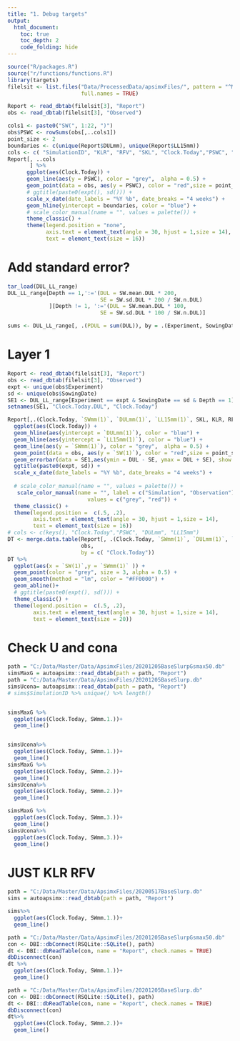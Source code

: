 ```yaml
---
title: "1. Debug targets"
output: 
  html_document:
    toc: true
    toc_depth: 2 
    code_folding: hide
---
```


```r
source("R/packages.R")
source("r/functions/functions.R")
library(targets)
filelsit <- list.files("Data/ProcessedData/apsimxFiles/", pattern = "^Modified.+.db",
                       full.names = TRUE)
```


```r

Report <- read_dbtab(filelsit[3], "Report")
obs <- read_dbtab(filelsit[3], "Observed")

```

```r
cols1 <- paste0("SW(", 1:22, ")")
obs$PSWC <- rowSums(obs[,..cols1])
point_size <- 2
boundaries <- c(unique(Report$DULmm), unique(Report$LL15mm))
cols <- c( "SimulationID", "KLR", "RFV", "SKL", "Clock.Today","PSWC", "DULmm", "LL15mm")
Report[, ..cols
       ] %>% 
      ggplot(aes(Clock.Today)) +
      geom_line(aes(y = PSWC), color = "grey",  alpha = 0.5) +
      geom_point(data = obs, aes(y = PSWC), color = "red",size = point_size) +
      # ggtitle(paste0(expt(), sd())) +
      scale_x_date(date_labels = "%Y %b", date_breaks = "4 weeks") +
      geom_hline(yintercept = boundaries, color = "blue") + 
      # scale_color_manual(name = "", values = palette()) +
      theme_classic() +
      theme(legend.position = "none",
            axis.text = element_text(angle = 30, hjust = 1,size = 14),
            text = element_text(size = 16))
```
# Add standard error? 
```r
tar_load(DUL_LL_range)
DUL_LL_range[Depth == 1,':='(DUL = SW.mean.DUL * 200,
                             SE = SW.sd.DUL * 200 / SW.n.DUL)
             ][Depth != 1, ':='(DUL = SW.mean.DUL * 100,
                             SE = SW.sd.DUL * 100 / SW.n.DUL)]

sums <- DUL_LL_range[, .(PDUL = sum(DUL)), by = .(Experiment, SowingDate)]

```

# Layer 1
```r
Report <- read_dbtab(filelsit[3], "Report")
obs <- read_dbtab(filelsit[3], "Observed")
expt <- unique(obs$Experiment)
sd <- unique(obs$SowingDate)
SE1 <- DUL_LL_range[Experiment == expt & SowingDate == sd & Depth == 1]
setnames(SE1, "Clock.Today.DUL", "Clock.Today")

Report[,.(Clock.Today, `SWmm(1)`, `DULmm(1)`, `LL15mm(1)`, SKL, KLR, RFV)] %>% 
  ggplot(aes(Clock.Today)) +
  geom_hline(aes(yintercept = `DULmm(1)`), color = "blue") +
  geom_hline(aes(yintercept = `LL15mm(1)`), color = "blue") +
  geom_line(aes(y = `SWmm(1)`), color = "grey",  alpha = 0.5) +
  geom_point(data = obs, aes(y = `SW(1)`), color = "red",size = point_size) +
  geom_errorbar(data = SE1,aes(ymin = DUL - SE, ymax = DUL + SE), show.legend = TRUE, width = 8) + 
  ggtitle(paste0(expt, sd)) +
  scale_x_date(date_labels = "%Y %b", date_breaks = "4 weeks") +
  
  # scale_color_manual(name = "", values = palette()) +
   scale_color_manual(name = "", label = c("Simulation", "Observation"), 
                         values = c("grey", "red")) +
  theme_classic() +
  theme(legend.position =  c(.5, .2),
        axis.text = element_text(angle = 30, hjust = 1,size = 14),
        text = element_text(size = 16))
# cols <- c(keys(), "Clock.Today","PSWC", "DULmm", "LL15mm")
DT <- merge.data.table(Report[, .(Clock.Today, `SWmm(1)`, `DULmm(1)`, `LL15mm(1)`, SKL, KLR, RFV)], 
                       obs,
                       by = c( "Clock.Today"))
DT %>% 
  ggplot(aes(x = `SW(1)`,y = `SWmm(1)` )) +
  geom_point(color = "grey", size = 3, alpha = 0.5) +
  geom_smooth(method = "lm", color = "#FF0000") + 
  geom_abline()+
  # ggtitle(paste0(expt(), sd())) +
  theme_classic() +
  theme(legend.position =  c(.5, .2),
        axis.text = element_text(angle = 30, hjust = 1,size = 14),
        text = element_text(size = 20)) 
```

# Check U and cona

```r
path = "C:/Data/Master/Data/ApsimxFiles/20201205BaseSlurpGsmax50.db"
simsMaxG = autoapsimx::read_dbtab(path = path, "Report")
path = "C:/Data/Master/Data/ApsimxFiles/20201205BaseSlurp.db"
simsUcona= autoapsimx::read_dbtab(path = path, "Report")
# sims$SimulationID %>% unique() %>% length()



```
```r

simsMaxG %>% 
  ggplot(aes(Clock.Today, SWmm.1.))+
  geom_line()


simsUcona%>% 
  ggplot(aes(Clock.Today, SWmm.1.))+
  geom_line()
simsMaxG %>% 
  ggplot(aes(Clock.Today, SWmm.2.))+
  geom_line()
simsUcona%>% 
  ggplot(aes(Clock.Today, SWmm.2.))+
  geom_line()

simsMaxG %>% 
  ggplot(aes(Clock.Today, SWmm.3.))+
  geom_line()
simsUcona%>% 
  ggplot(aes(Clock.Today, SWmm.3.))+
  geom_line()
```


# JUST KLR RFV

```r
path = "C:/Data/Master/Data/ApsimxFiles/20200517BaseSlurp.db"
sims = autoapsimx::read_dbtab(path = path, "Report")

sims%>% 
  ggplot(aes(Clock.Today, SWmm.1.))+
  geom_line()
```

```r
path = "C:/Data/Master/Data/ApsimxFiles/20201205BaseSlurpGsmax50.db"
con <- DBI::dbConnect(RSQLite::SQLite(), path)
dt <- DBI::dbReadTable(con, name = "Report", check.names = TRUE)
dbDisconnect(con)
dt %>% 
  ggplot(aes(Clock.Today, SWmm.1.))+
  geom_line()
```

```r
path = "C:/Data/Master/Data/ApsimxFiles/20201205BaseSlurp.db"
con <- DBI::dbConnect(RSQLite::SQLite(), path)
dt <- DBI::dbReadTable(con, name = "Report", check.names = TRUE)
dbDisconnect(con)
dt%>% 
  ggplot(aes(Clock.Today, SWmm.2.))+
  geom_line()

```

